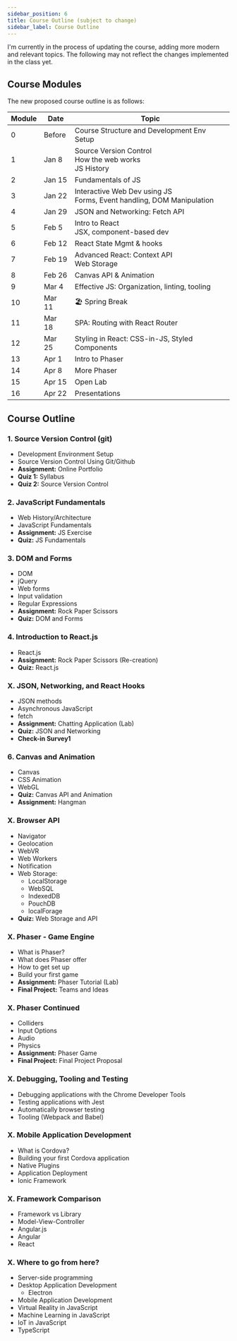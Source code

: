 ```yaml
---
sidebar_position: 6
title: Course Outline (subject to change)
sidebar_label: Course Outline
---
```


I'm currently in the process of updating the course, adding more modern and relevant topics. The following may not reflect the changes implemented in the class yet.

## Course Modules
The new proposed course outline is as follows:

| Module |  Date  |                                    Topic                                    |
| ------ | ------ | --------------------------------------------------------------------------- |
| 0      | Before | Course Structure and Development Env Setup                                  |
| 1      | Jan 8  | Source Version Control <br /> How the web works <br /> JS History           |
| 2      | Jan 15 | Fundamentals of JS                                                          |
| 3      | Jan 22 | Interactive Web Dev using JS <br /> Forms, Event handling, DOM Manipulation |
| 4      | Jan 29 | JSON and Networking: Fetch API                                              |
| 5      | Feb 5  | Intro to React <br /> JSX, component-based dev                              |
| 6      | Feb 12 | React State Mgmt & hooks                                                    |
| 7      | Feb 19 | Advanced React: Context API <br /> Web Storage                              |
| 8      | Feb 26 | Canvas API & Animation                                                      |
| 9      | Mar 4  | Effective JS: Organization, linting, tooling                                |
| 10     | Mar 11 | 🏖️ Spring Break                                                             |
| 11     | Mar 18 | SPA: Routing with React Router                                              |
| 12     | Mar 25 | Styling in React: CSS-in-JS, Styled Components                              |
| 13     | Apr 1  | Intro to Phaser                                                             |
| 14     | Apr 8  | More Phaser                                                                 |
| 15     | Apr 15 | Open Lab                                                                    |
| 16     | Apr 22 | Presentations                                                               |


## Course Outline
### 1. Source Version Control (git)

* Development Environment Setup
* Source Version Control Using Git/Github
* **Assignment:** Online Portfolio
* **Quiz 1:** Syllabus
* **Quiz 2:** Source Version Control

### 2. JavaScript Fundamentals

* Web History/Architecture
* JavaScript Fundamentals
* **Assignment:** JS Exercise
* **Quiz:** JS Fundamentals

### 3. DOM and Forms

* DOM
* jQuery
* Web forms
* Input validation
* Regular Expressions
* **Assignment:** Rock Paper Scissors
* **Quiz:** DOM and Forms

### 4. Introduction to React.js

* React.js
* **Assignment:** Rock Paper Scissors (Re-creation)
* **Quiz:** React.js

### X. JSON, Networking, and React Hooks

* JSON methods
* Asynchronous JavaScript
* fetch
* **Assignment:** Chatting Application (Lab)
* **Quiz:** JSON and Networking
* **Check-in Survey1**

### 6. Canvas and Animation

* Canvas
* CSS Animation
* WebGL
* **Quiz:** Canvas API and Animation
* **Assignment:** Hangman

### X. Browser API

* Navigator
* Geolocation
* WebVR
* Web Workers
* Notification
* Web Storage:
  * LocalStorage
  * WebSQL
  * IndexedDB
  * PouchDB
  * localForage
* **Quiz:** Web Storage and API

### X. Phaser - Game Engine

* What is Phaser?
* What does Phaser offer
* How to get set up
* Build your first game
* **Assignment:** Phaser Tutorial (Lab)
* **Final Project:** Teams and Ideas

### X. Phaser Continued

* Colliders
* Input Options
* Audio
* Physics
* **Assignment:** Phaser Game
* **Final Project:** Final Project Proposal

### X. Debugging, Tooling and Testing

* Debugging applications with the Chrome Developer Tools
* Testing applications with Jest
* Automatically browser testing
* Tooling (Webpack and Babel)

### X. Mobile Application Development

* What is Cordova?
* Building your first Cordova application
* Native Plugins
* Application Deployment
* Ionic Framework

### X. Framework Comparison

* Framework vs Library
* Model-View-Controller
* Angular.js
* Angular
* React

### X. Where to go from here?

* Server-side programming
* Desktop Application Development
  * Electron
* Mobile Application Development
* Virtual Reality in JavaScript
* Machine Learning in JavaScript
* IoT in JavaScript
* TypeScript
